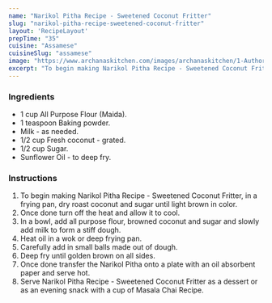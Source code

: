 ---
name: "Narikol Pitha Recipe - Sweetened Coconut Fritter"
slug: "narikol-pitha-recipe-sweetened-coconut-fritter"
layout: 'RecipeLayout'
prepTime: "35"
cuisine: "Assamese"
cuisineSlug: "assamese"
image: "https://www.archanaskitchen.com/images/archanaskitchen/1-Author/usashis-gmail.com/Narikol_Pitha_Coconut_Pitha.jpg"
excerpt: "To begin making Narikol Pitha Recipe - Sweetened Coconut Fritter, in a frying pan, dry roast coconut and sugar until light brown in color"
---

### Ingredients

- 1 cup All Purpose Flour (Maida).
- 1 teaspoon Baking powder.
- Milk - as needed.
- 1/2 cup Fresh coconut - grated.
- 1/2 cup Sugar.
- Sunflower Oil - to deep fry.

### Instructions

1. To begin making Narikol Pitha Recipe - Sweetened Coconut Fritter, in a frying pan, dry roast coconut and sugar until light brown in color.
1. Once done turn off the heat and allow it to cool.
1. In a bowl, add all purpose flour, browned coconut and sugar and slowly add milk to form a stiff dough.
1. Heat oil in a wok or deep frying pan.
1. Carefully add in small balls made out of dough.
1. Deep fry until golden brown on all sides.
1. Once done transfer the Narikol Pitha onto a plate with an oil absorbent paper and serve hot.
1. Serve Narikol Pitha Recipe - Sweetened Coconut Fritter as a dessert or as an evening snack with a cup of Masala Chai Recipe.
